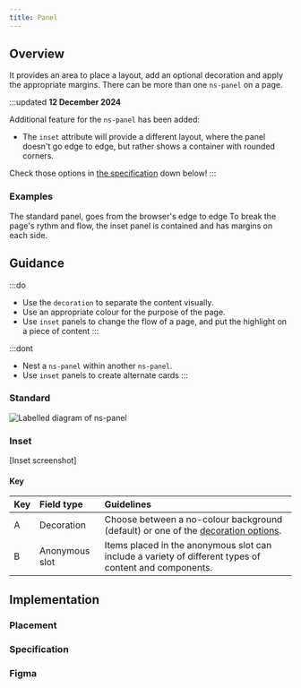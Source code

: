 ```yaml
---
title: Panel
---
```





## Overview

<CompDetails name={componentName} />

It provides an area to place a layout, add an optional decoration and apply the appropriate margins. There can be more than one `ns-panel` on a page.

:::updated
**12 December 2024**

Additional feature for the `ns-panel` has been added:

- The `inset` attribute will provide a different layout, where the panel doesn't go edge to edge, but rather shows a container with rounded corners.

Check those options in [the specification](#specification) down below!
:::


### Examples

<ExampleViewer type="standard" />

<Tabs>
  <TabItem label="Standard">
    The standard panel, goes from the browser's edge to edge
    <ExampleViewer type="standard" />
  </TabItem>
  <TabItem label="Inset">
   To break the page's rythm and flow, the inset panel is contained and has margins on each side.
    <ExampleViewer type="standard" />
  </TabItem>
</Tabs>  

## Guidance

:::do
- Use the `decoration` to separate the content visually.
- Use an appropriate colour for the purpose of the page.
- Use `inset` panels to change the flow of a page, and put the highlight on a piece of content
:::

:::dont
- Nest a `ns-panel` within another `ns-panel`.
- Use `inset` panels to create alternate cards
:::

### Standard

![Labelled diagram of ns-panel](@assets/components/ns-panel/guidance.webp)

### Inset 

[Inset screenshot]

#### Key

| Key | Field type | Guidelines |
| :--- | :--- | :--- |
| <span class="marker">A</span> | Decoration | Choose between a no-colour background (default) or one of the [decoration options](#specification-attribute-decoration). |
| <span class="marker">B</span> | Anonymous slot | Items placed in the anonymous slot can include a variety of different types of content and components. |

## Implementation

### Placement

<Placement name={componentName} />

### Specification

<Specification name={componentName} />

### Figma

<Figma name={componentName} />

